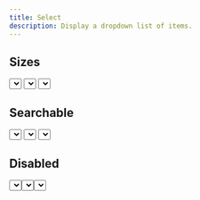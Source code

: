 ```yaml
---
title: Select
description: Display a dropdown list of items.
---
```


## Sizes

<div className="flex items-center gap-8 [&>div]:grow">
  <Select size="sm" placeholder="Small">
    <SelectItem>Option 1</SelectItem>
    <SelectItem>Option 2</SelectItem>
    <SelectItem>Option 3</SelectItem>
  </Select>
  <Select
    size="md"
    placeholder="Medium"
    prefix={<ArrowUp className="w-[18px]" />}
  >
    <SelectItem>Option 1</SelectItem>
    <SelectItem>Option 2</SelectItem>
    <SelectItem>Option 3</SelectItem>
  </Select>
  <Select size="lg" placeholder="Large">
    <SelectItem>Option 1</SelectItem>
    <SelectItem>Option 2</SelectItem>
    <SelectItem>Option 3</SelectItem>
  </Select>
</div>

## Searchable

<div className="flex items-center gap-8 [&>div]:grow">
  <Select isSearchable size="sm" placeholder="Small">
    <SelectItem>Option 1</SelectItem>
    <SelectItem>Option 2</SelectItem>
    <SelectItem>Option 3</SelectItem>
  </Select>
  <Select
    isSearchable
    size="md"
    placeholder="Medium"
    prefix={<ArrowUp className="w-[18px]" />}
  >
    <SelectItem>Option 1</SelectItem>
    <SelectItem>Option 2</SelectItem>
    <SelectItem>Option 3</SelectItem>
  </Select>
  <Select isSearchable size="lg" placeholder="Large">
    <SelectItem>Option 1</SelectItem>
    <SelectItem>Option 2</SelectItem>
    <SelectItem>Option 3</SelectItem>
  </Select>
</div>

## Disabled

<div className="flex items-center gap-8 [&>div]:grow">
  <Select size="sm" placeholder="Medium" isDisabled />
  <Select size="md" placeholder="Medium" isDisabled />
  <Select size="lg" placeholder="Medium" isDisabled />
</div>
